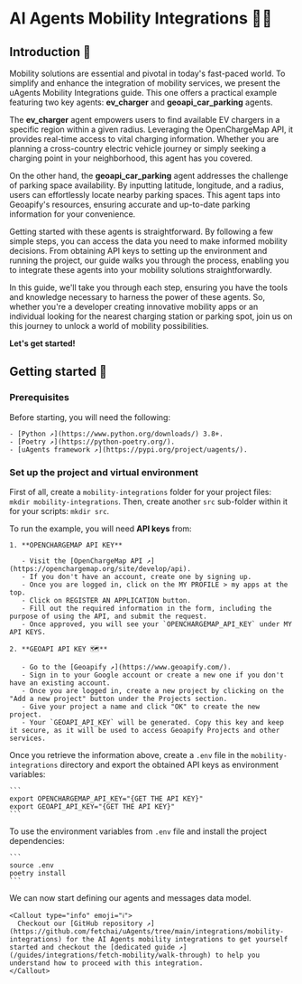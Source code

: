
# AI Agents Mobility Integrations 🚗🔌

## Introduction 🚀

Mobility solutions are essential and pivotal in today's fast-paced world. To simplify and enhance the integration of mobility services, we present the uAgents Mobility Integrations guide. This one offers a practical example featuring two key agents: **ev_charger** and **geoapi_car_parking** agents.

The **ev_charger** agent empowers users to find available EV chargers in a specific region within a given radius. Leveraging the OpenChargeMap API, it provides real-time access to vital charging information. Whether you are planning a cross-country electric vehicle journey or simply seeking a charging point in your neighborhood, this agent has you covered.

On the other hand, the **geoapi_car_parking** agent addresses the challenge of parking space availability. By inputting latitude, longitude, and a radius, users can effortlessly locate nearby parking spaces. This agent taps into Geoapify's resources, ensuring accurate and up-to-date parking information for your convenience.

Getting started with these agents is straightforward. By following a few simple steps, you can access the data you need to make informed mobility decisions. From obtaining API keys to setting up the environment and running the project, our guide walks you through the process, enabling you to integrate these agents into your mobility solutions straightforwardly.

In this guide, we'll take you through each step, ensuring you have the tools and knowledge necessary to harness the power of these agents. So, whether you're a developer creating innovative mobility apps or an individual looking for the nearest charging station or parking spot, join us on this journey to unlock a world of mobility possibilities.

**Let's get started!**

## Getting started 🎯

### Prerequisites

Before starting, you will need the following:

    - [Python ↗️](https://www.python.org/downloads/) 3.8+.
    - [Poetry ↗️](https://python-poetry.org/).
    - [uAgents framework ↗️](https://pypi.org/project/uagents/).

### Set up the project and virtual environment

First of all, create a `mobility-integrations` folder for your project files: `mkdir mobility-integrations`. Then, create another `src` sub-folder within it for your scripts: `mkdir src`.

To run the example, you will need **API keys** from:

    1. **OPENCHARGEMAP API KEY**

       - Visit the [OpenChargeMap API ↗️](https://openchargemap.org/site/develop/api).
       - If you don't have an account, create one by signing up.
       - Once you are logged in, click on the MY PROFILE > my apps at the top.
       - Click on REGISTER AN APPLICATION button.
       - Fill out the required information in the form, including the purpose of using the API, and submit the request.
       - Once approved, you will see your `OPENCHARGEMAP_API_KEY` under MY API KEYS.

    2. **GEOAPI API KEY 🗺️**

       - Go to the [Geoapify ↗️](https://www.geoapify.com/).
       - Sign in to your Google account or create a new one if you don't have an existing account.
       - Once you are logged in, create a new project by clicking on the "Add a new project" button under the Projects section.
       - Give your project a name and click "OK" to create the new project.
       - Your `GEOAPI_API_KEY` will be generated. Copy this key and keep it secure, as it will be used to access Geoapify Projects and other services.

Once you retrieve the information above, create a `.env` file in the `mobility-integrations` directory and export the obtained API keys as environment variables:

    ```
    export OPENCHARGEMAP_API_KEY="{GET THE API KEY}"
    export GEOAPI_API_KEY="{GET THE API KEY}"
    ```

To use the environment variables from `.env` file and install the project dependencies:

    ```
    source .env
    poetry install
    ```

We can now start defining our agents and messages data model.

    <Callout type="info" emoji="ℹ️">
      Checkout our [GitHub repository ↗️](https://github.com/fetchai/uAgents/tree/main/integrations/mobility-integrations) for the AI Agents mobility integrations to get yourself started and checkout the [dedicated guide ↗️](/guides/integrations/fetch-mobility/walk-through) to help you understand how to proceed with this integration.
    </Callout>
